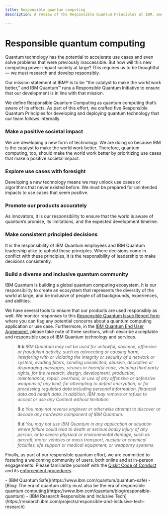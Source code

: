 ```yaml
---
title: Responsible quantum computing
description: A review of the Responsible Quantum Principles at IBM, and how to report a Responsible Quantum Issue

---
```


# Responsible quantum computing

Quantum technology has the potential to accelerate use cases and even solve problems that were previously inaccessible. But how will this new computing power impact society at large? This requires us to be thoughtful — we must research and develop responsibly. 

Our mission statement at IBM&reg; is to be “the catalyst to make the world work better,” and IBM Quantum&trade; runs a Responsible Quantum Initiative to ensure that our development is in line with that mission. 

We define Responsible Quantum Computing as quantum computing that’s aware of its effects. As part of this effort, we crafted five Responsible Quantum Principles for developing and deploying quantum technology that our team follows internally. 

### Make a positive societal impact

We are developing a new form of technology. We are doing so because IBM is the catalyst to make the world work better. Therefore, quantum computing, too, should make the world work better by prioritizing use cases that make a positive societal impact.

### Explore use cases with foresight

Developing a new technology means we may unlock use cases or algorithms that never existed before. We must be prepared for unintended impacts to use cases that seem positive.

### Promote our products accurately

As innovators, it is our responsibility to ensure that the world is aware of quantum’s promise, its limitations, and the expected development timeline.

### Make consistent principled decisions

It is the responsibility of IBM Quantum employees and IBM Quantum leadership alike to uphold these principles. Where decisions come in conflict with these principles, it is the responsibility of leadership to make decisions consistently.

### Build a diverse and inclusive quantum community

IBM Quantum is building a global quantum computing ecosystem. It is our responsibility to create an ecosystem that represents the diversity of the world at large, and be inclusive of people of all backgrounds, experiences, and abilities.

We have several tools to ensure that our products are used responsibly as well. We monitor responses to this [Responsible Quantum Issue Report form](https://airtable.com/app1Nb37drhJb4ljK/shrHQJBat48X3WmfA) where you can flag any potential concerns about a quantum computing application or use case. Furthermore, in the [IBM Quantum End User Agreement](https://quantum.ibm.com/terms), please take note of three sections, which describe acceptable and responsible uses of IBM Quantum technology and services. 

> **9.b** *IBM Quantum may not be used for unlawful, obscene, offensive or fraudulent activity, such as advocating or causing harm, interfering with or violating the integrity or security of a network or system, evading filters, sending unsolicited, abusive, deceptive or disparaging messages, viruses or harmful code, violating third party rights, for the research, design, development, production, maintenance, repair, overhaul, or use of any offensive or defensive weapons of any kind, for attempting to defeat encryption, or for processing regulated data including personal information, financial data and health data. In addition, IBM may remove or refuse to accept or use any Content without limitation.*
>
> **9.c** *You may not reverse engineer or otherwise attempt to discover or decode any hardware component of IBM Quantum.*
>
> **9.d** *You may not use IBM Quantum in any application or situation where failure could lead to death or serious bodily injury of any person, or to severe physical or environmental damage, such as aircraft, motor vehicles or mass transport, nuclear or chemical facilities, life support or medical equipment, or weaponry systems.*

Finally, as part of our responsible quantum effort, we are committed to fostering a welcoming community of users, both online and at in-person engagements. Please familiarize yourself with the [Qiskit Code of Conduct](/open-source/code-of-conduct) and its [enforcement procedures](/open-source/code-of-conduct#responsibilities-enforcement).

<Admonition type="tip" title="Learn more">
    - [IBM Quantum Safe](https://www.ibm.com/quantum/quantum-safe)
    - [Blog: The era of quantum utility must also be the era of responsible quantum computing](https://www.ibm.com/quantum/blog/responsible-quantum)
    - [IBM Research Responsible and Inclusive Tech](https://research.ibm.com/projects/responsible-and-inclusive-tech-research)
</Admonition>